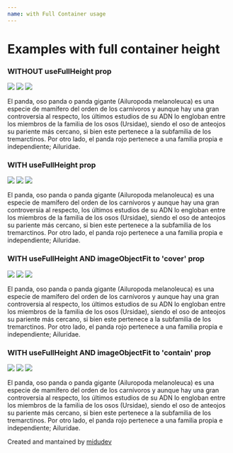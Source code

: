 ```yaml
---
name: with Full Container usage
---
```


# Examples with full container height


<Playground>
  <h3>WITHOUT useFullHeight prop</h3>
  <div style={{display: 'flex', justifyAlign: 'space-between'}}>
    <div>
      <ReactSlidy>
        <img src="https://loremflickr.com/640/360" />
        <img src="https://loremflickr.com/641/361" />
        <img src="https://loremflickr.com/642/362" />
      </ReactSlidy>
    </div>
    <p>
      El panda, oso panda o panda gigante (Ailuropoda melanoleuca) es una especie de mamífero del orden de los carnívoros y aunque hay una gran controversia al respecto, los últimos estudios de su ADN lo engloban entre los miembros de la familia de los osos (Ursidae), siendo el oso de anteojos su pariente más cercano, si bien este pertenece a la subfamilia de los tremarctinos. Por otro lado, el panda rojo pertenece a una familia propia e independiente; Ailuridae.
    </p>
  </div>
  <h3>WITH useFullHeight prop</h3>
  <div style={{display: 'flex', justifyAlign: 'space-between'}}>
    <div style={{ width: '250px' }}>
      <ReactSlidy useFullHeight>
        <img src="https://loremflickr.com/640/360" />
        <img src="https://loremflickr.com/641/361" />
        <img src="https://loremflickr.com/642/362" />
      </ReactSlidy>
    </div>
    <p>
      El panda, oso panda o panda gigante (Ailuropoda melanoleuca) es una especie de mamífero del orden de los carnívoros y aunque hay una gran controversia al respecto, los últimos estudios de su ADN lo engloban entre los miembros de la familia de los osos (Ursidae), siendo el oso de anteojos su pariente más cercano, si bien este pertenece a la subfamilia de los tremarctinos. Por otro lado, el panda rojo pertenece a una familia propia e independiente; Ailuridae.
    </p>
  </div>
  <h3>WITH useFullHeight AND imageObjectFit to 'cover' prop</h3>
    <div style={{display: 'flex', justifyAlign: 'space-between'}}>
    <div style={{ width: '250px' }}>
      <ReactSlidy useFullHeight imageObjectFit='cover'>
        <img src="https://loremflickr.com/640/360" />
        <img src="https://loremflickr.com/641/361" />
        <img src="https://loremflickr.com/642/362" />
      </ReactSlidy>
    </div>
    <p>
      El panda, oso panda o panda gigante (Ailuropoda melanoleuca) es una especie de mamífero del orden de los carnívoros y aunque hay una gran controversia al respecto, los últimos estudios de su ADN lo engloban entre los miembros de la familia de los osos (Ursidae), siendo el oso de anteojos su pariente más cercano, si bien este pertenece a la subfamilia de los tremarctinos. Por otro lado, el panda rojo pertenece a una familia propia e independiente; Ailuridae.
    </p>
  </div>
    <h3>WITH useFullHeight AND imageObjectFit to 'contain' prop</h3>
    <div style={{display: 'flex', justifyAlign: 'space-between'}}>
    <div style={{ width: '250px' }}>
      <ReactSlidy useFullHeight imageObjectFit='contain'>
        <img src="https://loremflickr.com/640/360" />
        <img src="https://loremflickr.com/641/361" />
        <img src="https://loremflickr.com/642/362" />
      </ReactSlidy>
    </div>
    <p>
      El panda, oso panda o panda gigante (Ailuropoda melanoleuca) es una especie de mamífero del orden de los carnívoros y aunque hay una gran controversia al respecto, los últimos estudios de su ADN lo engloban entre los miembros de la familia de los osos (Ursidae), siendo el oso de anteojos su pariente más cercano, si bien este pertenece a la subfamilia de los tremarctinos. Por otro lado, el panda rojo pertenece a una familia propia e independiente; Ailuridae.
    </p>
  </div>
</Playground>

Created and mantained by [midudev](https://midu.dev)